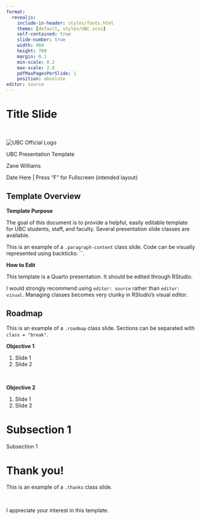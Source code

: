 ```yaml
---
format: 
  revealjs:
    include-in-header: styles/fonts.html
    theme: [default, styles/UBC.scss]
    self-contained: true
    slide-number: true
    width: 960
    height: 700
    margin: 0.1
    min-scale: 0.2
    max-scale: 2.0
    pdfMaxPagesPerSlide: 1
    position: absolute
editor: source
---
```


# Title Slide {.intro-slide}

<div class = "banner"><br></div>

<div class = "upper">
<img src="images/UBC-logo.png" alt="UBC Official Logo">
</div>

<div class = "main-title">
UBC Presentation Template
</div>

<div class = "authors">
Zane Williams
</div>

<div class = "lower">
Date Here | Press "F" for Fullscreen (intended layout)
</div>

## Template Overview {.paragraph-content}

<b>Template Purpose</b>

The goal of this document is to provide a helpful, easily editable template for UBC students, staff, and faculty. Several presentation slide classes are available.

This is an example of a `.paragraph-content` class slide. Code can be visually represented using backticks: ``.

<b>How to Edit</b>

This template is a Quarto presentation. It should be edited through RStudio.

I would strongly recommend using `editor: source` rather than `editor: visual`. Managing classes becomes very clunky in RStudio's visual editor.

## Roadmap {.roadmap}

This is an example of a `.roadmap` class slide. Sections can be separated with `class = "break"`.

<b>Objective 1</b>

<ol>
  <li>Slide 1</li>
  <li>Slide 2</li>
</ol>

<div class = "break"><br></div>

<b>Objective 2</b>

<ol>
  <li>Slide 1</li>
  <li>Slide 2</li>
</ol>

# Subsection 1 {.subsection1}

<div class="subsection-title">
Subsection 1
</div>

# Thank you! {.thanks}

This is an example of a `.thanks` class slide.

<div class = "break"><br></div>

I appreciate your interest in this template.
